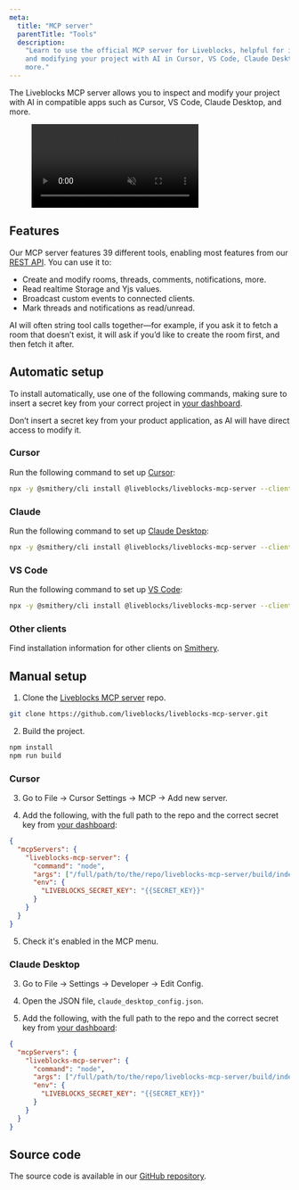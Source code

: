 ```yaml
---
meta:
  title: "MCP server"
  parentTitle: "Tools"
  description:
    "Learn to use the official MCP server for Liveblocks, helpful for inspecting
    and modifying your project with AI in Cursor, VS Code, Claude Desktop, and
    more."
---
```


The Liveblocks MCP server allows you to inspect and modify your project with AI
in compatible apps such as Cursor, VS Code, Claude Desktop, and more.

<Figure>
  <video autoPlay loop muted playsInline>
    <source src="/assets/ai-copilots/mcp-server.mp4" type="video/mp4" />
  </video>
</Figure>

## Features

Our MCP server features 39 different tools, enabling most features from our
[REST API](/docs/api-reference/rest-api-endpoints). You can use it to:

- Create and modify rooms, threads, comments, notifications, more.
- Read realtime Storage and Yjs values.
- Broadcast custom events to connected clients.
- Mark threads and notifications as read/unread.

AI will often string tool calls together—for example, if you ask it to fetch a
room that doesn’t exist, it will ask if you’d like to create the room first, and
then fetch it after.

## Automatic setup

To install automatically, use one of the following commands, making sure to
insert a secret key from your correct project in [your dashboard](/dashboard).

<Banner type="warning" title="Only for development">

Don’t insert a secret key from your product application, as AI will have direct
access to modify it.

</Banner>

### Cursor

Run the following command to set up [Cursor](https://cursor.sh/):

```bash
npx -y @smithery/cli install @liveblocks/liveblocks-mcp-server --client cursor --key "{{SECRET_KEY}}"
```

### Claude

Run the following command to set up
[Claude Desktop](https://claude.ai/download):

```bash
npx -y @smithery/cli install @liveblocks/liveblocks-mcp-server --client claude --key "{{SECRET_KEY}}"
```

### VS Code

Run the following command to set up [VS Code](https://code.visualstudio.com/):

```bash
npx -y @smithery/cli install @liveblocks/liveblocks-mcp-server --client vscode --key "{{SECRET_KEY}}"
```

### Other clients

Find installation information for other clients on
[Smithery](https://smithery.ai/server/@liveblocks/liveblocks-mcp-server).

## Manual setup

1. Clone the
   [Liveblocks MCP server](https://github.com/liveblocks/liveblocks-mcp-server)
   repo.

```bash
git clone https://github.com/liveblocks/liveblocks-mcp-server.git
```

2. Build the project.

```bash
npm install
npm run build
```

### Cursor

3. Go to File → Cursor Settings → MCP → Add new server.

4. Add the following, with the full path to the repo and the correct secret key
   from [your dashboard](/dashboard):

```json
{
  "mcpServers": {
    "liveblocks-mcp-server": {
      "command": "node",
      "args": ["/full/path/to/the/repo/liveblocks-mcp-server/build/index.js"],
      "env": {
        "LIVEBLOCKS_SECRET_KEY": "{{SECRET_KEY}}"
      }
    }
  }
}
```

5. Check it's enabled in the MCP menu.

### Claude Desktop

3. Go to File → Settings → Developer → Edit Config.

4. Open the JSON file, `claude_desktop_config.json`.

5. Add the following, with the full path to the repo and the correct secret key
   from [your dashboard](/dashboard):

```json
{
  "mcpServers": {
    "liveblocks-mcp-server": {
      "command": "node",
      "args": ["/full/path/to/the/repo/liveblocks-mcp-server/build/index.js"],
      "env": {
        "LIVEBLOCKS_SECRET_KEY": "{{SECRET_KEY}}"
      }
    }
  }
}
```

## Source code

The source code is available in our
[GitHub repository](https://github.com/liveblocks/liveblocks-mcp-server).
